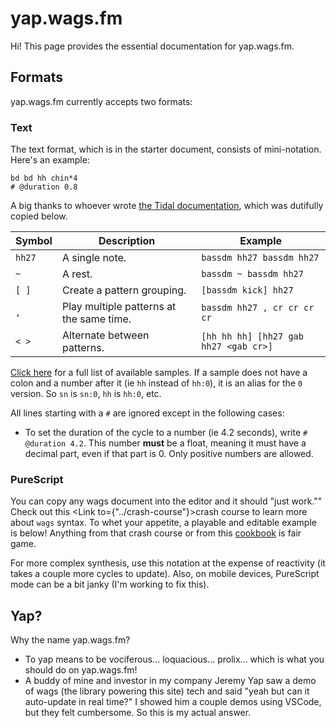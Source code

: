 
# yap.wags.fm

Hi! This page provides the essential documentation for yap.wags.fm.

## Formats

yap.wags.fm currently accepts two formats:

### Text

The text format, which is in the starter document, consists of mini-notation. Here's an example:

```
bd bd hh chin*4
# @duration 0.8
```

A big thanks to whoever wrote [the Tidal documentation](http://tidalcycles.org/docs/reference/mini_notation/), which was dutifully copied below.

| Symbol | Description                              | Example                               |
|--------|------------------------------------------|---------------------------------------|
| `hh27` | A single note.                           | `bassdm hh27 bassdm hh27`             |
| `~`    | A rest.                                  | `bassdm ~ bassdm hh27`                |
| `[ ]`  | Create a pattern grouping.               | `[bassdm kick] hh27`                  |
| `,`    | Play multiple patterns at the same time. | `bassdm hh27 , cr cr cr cr`           |
| `< >`  | Alternate between patterns.              | `[hh hh hh] [hh27 gab hh27 <gab cr>]` |

[Click here](https://github.com/mikesol/wagsi/blob/main/SOUNDS.md) for a full list of available samples. If a sample does not have a colon and a number after it (ie `hh` instead of `hh:0`), it is an alias for the `0` version. So `sn` is `sn:0`, `hh` is `hh:0`, etc.

All lines starting with a `#` are ignored except in the following cases:

- To set the duration of the cycle to a number (ie 4.2 seconds), write `# @duration 4.2`. This number **must** be a float, meaning it must have a decimal part, even if that part is 0. Only positive numbers are allowed.

### PureScript

You can copy any wags document into the editor and it should "just work."" Check out this <Link to={"../crash-course"}>crash course</Link> to learn more about `wags` syntax. To whet your appetite, a playable and editable example is below! Anything from that crash course or from this [cookbook](https://github.com/mikesol/wagsi/tree/main/cookbook) is fair game.

For more complex synthesis, use this notation at the expense of reactivity (it takes a couple more cycles to update). Also, on mobile devices, PureScript mode can be a bit janky (I'm working to fix this).

<Player player={foftMain} code={foft} />

## Yap?

Why the name yap.wags.fm?

- To yap means to be vociferous... loquacious... prolix... which is what you should do on yap.wags.fm!
- A buddy of mine and investor in my company Jeremy Yap saw a demo of wags (the library powering this site) tech and said "yeah but can it auto-update in real time?" I showed him a couple demos using VSCode, but they felt cumbersome. So this is my actual answer.